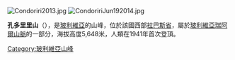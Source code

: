 [[Image:Condoriri2013.jpg|right]]
[[Image:CondoririJun192014.jpg|thumb]]

{{Coord|16|10|S|68|14|W|display=title}}

'''孔多里里山'''（{{lang-es|Nevado Condoriri}}），是[[玻利維亞|玻利維亞]]的山峰，位於該國西部[[拉巴斯省_(玻利維亞)|拉巴斯省]]，屬於[[玻利維亞瑞阿爾山脈|玻利維亞瑞阿爾山脈]]的一部分，海拔高度5,648米，人類在1941年首次登頂。

{{Bolivia-geo-stub}}
[[Category:玻利維亞山峰|Category:玻利維亞山峰]]